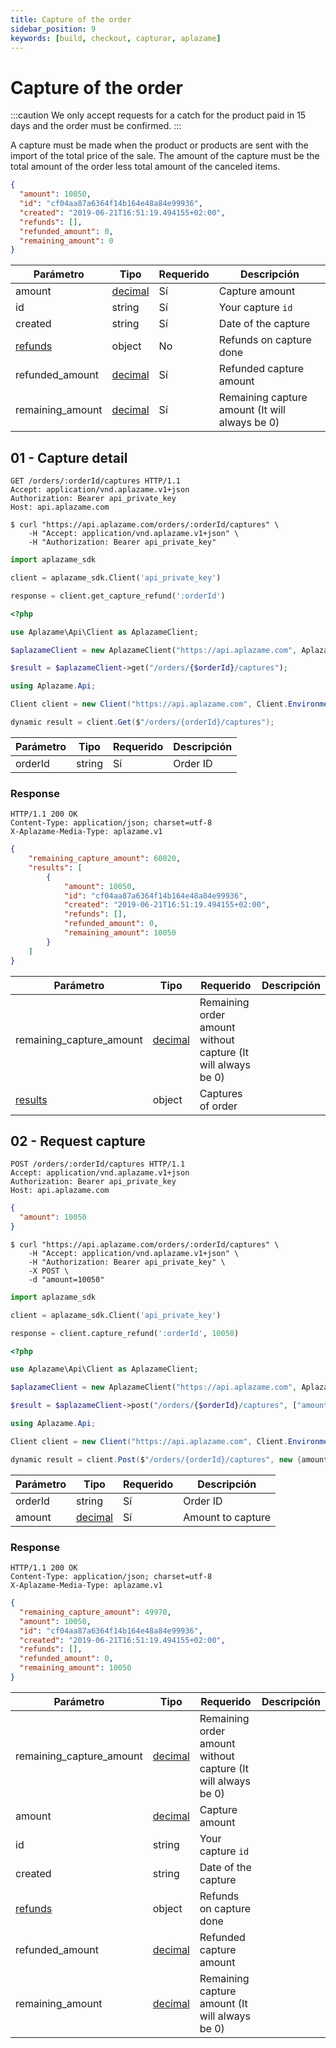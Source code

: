 ```yaml
---
title: Capture of the order
sidebar_position: 9
keywords: [build, checkout, capturar, aplazame]
---
```


# Capture of the order

:::caution
We only accept requests for a catch for the product paid in 15 days and the order must be confirmed.
:::

A capture must be made when the product or products are sent with the import of the total price of the sale. The amount of the capture must be the total amount of the order less total amount of the canceled items.

```json
{
  "amount": 10050,
  "id": "cf04aa87a6364f14b164e48a84e99936",
  "created": "2019-06-21T16:51:19.494155+02:00",
  "refunds": [],
  "refunded_amount": 0,
  "remaining_amount": 0
}
```


|<t id="table.parameter">Parámetro</t> | <t id="table.type">Tipo</t> | <t id="table.required">Requerido</t> | <t id="table.description">Descripción</t>|
|---------|---------|---------|---------|
amount | [decimal](../api-reference#decimals)  | <t id="table.yes">Sí</t> | Capture amount
id | string | <t id="table.yes">Sí</t> | Your capture `id`
created | string | <t id="table.yes">Sí</t> | Date of the capture
[refunds](./#pago-en-15-dias) | object | No | Refunds on capture done
refunded_amount | [decimal](../api-reference#decimals)  | <t id="table.yes">Sí</t> | Refunded capture amount
remaining_amount | [decimal](../api-reference#decimals)  | <t id="table.yes">Sí</t> | Remaining capture amount (It will always be 0)



## 01 - Capture detail

<Tabs>
  <TabItem value="http" label="http">

```http
GET /orders/:orderId/captures HTTP/1.1
Accept: application/vnd.aplazame.v1+json
Authorization: Bearer api_private_key
Host: api.aplazame.com
```
  </TabItem>
  <TabItem value="shell" label="shell">

```shell
$ curl "https://api.aplazame.com/orders/:orderId/captures" \
    -H "Accept: application/vnd.aplazame.v1+json" \
    -H "Authorization: Bearer api_private_key"
```
  </TabItem>
  <TabItem value="python" label="python">

```python
import aplazame_sdk

client = aplazame_sdk.Client('api_private_key')

response = client.get_capture_refund(':orderId')
```
  </TabItem>
  <TabItem value="php" label="php">

```php
<?php

use Aplazame\Api\Client as AplazameClient;

$aplazameClient = new AplazameClient("https://api.aplazame.com", AplazameClient::ENVIRONMENT_PRODUCTION, " api_private_key");

$result = $aplazameClient->get("/orders/{$orderId}/captures");
```
  </TabItem>
  <TabItem value="c" label="C#">

```csharp
using Aplazame.Api;

Client client = new Client("https://api.aplazame.com", Client.EnvironmentProduction, " api_private_key");

dynamic result = client.Get($"/orders/{orderId}/captures");
```
  </TabItem>
</Tabs>


|<t id="table.parameter">Parámetro</t> | <t id="table.type">Tipo</t> | <t id="table.required">Requerido</t> | <t id="table.description">Descripción</t>|
|---------|---------|---------|---------|
orderId | string | <t id="table.yes">Sí</t> | Order ID

### Response

```http
HTTP/1.1 200 OK
Content-Type: application/json; charset=utf-8
X-Aplazame-Media-Type: aplazame.v1
```
```json
{
    "remaining_capture_amount": 60020,
    "results": [
        {
            "amount": 10050,
            "id": "cf04aa87a6364f14b164e48a84e99936",
            "created": "2019-06-21T16:51:19.494155+02:00",
            "refunds": [],
            "refunded_amount": 0,
            "remaining_amount": 10050
        }
    ]
}
```

|<t id="table.parameter">Parámetro</t> | <t id="table.type">Tipo</t> | <t id="table.required">Requerido</t> | <t id="table.description">Descripción</t>|
|---------|---------|---------|---------|
remaining_capture_amount | [decimal](../api-reference#decimals)  | Remaining order amount without capture (It will always be 0)
[results](./#captura) | object | Captures of order

## 02 - Request capture

<Tabs>
  <TabItem value="http" label="http">

```http
POST /orders/:orderId/captures HTTP/1.1
Accept: application/vnd.aplazame.v1+json
Authorization: Bearer api_private_key
Host: api.aplazame.com
```
```json
{
  "amount": 10050
}
```
  </TabItem>
  <TabItem value="shell" label="shell">

```shell
$ curl "https://api.aplazame.com/orders/:orderId/captures" \
    -H "Accept: application/vnd.aplazame.v1+json" \
    -H "Authorization: Bearer api_private_key" \
    -X POST \
    -d "amount=10050"
```
  </TabItem>
  <TabItem value="python" label="python">

```python
import aplazame_sdk

client = aplazame_sdk.Client('api_private_key')

response = client.capture_refund(':orderId', 10050)
```
  </TabItem>
  <TabItem value="php" label="php">

```php
<?php

use Aplazame\Api\Client as AplazameClient;

$aplazameClient = new AplazameClient("https://api.aplazame.com", AplazameClient::ENVIRONMENT_PRODUCTION, " api_private_key");

$result = $aplazameClient->post("/orders/{$orderId}/captures", ["amount" => Aplazame\Serializer\Decimal::fromFloat(100.50)->value]);

```
  </TabItem>
  <TabItem value="c" label="C#">

```csharp
using Aplazame.Api;

Client client = new Client("https://api.aplazame.com", Client.EnvironmentProduction, " api_private_key");

dynamic result = client.Post($"/orders/{orderId}/captures", new {amount = Aplazame.Serializer.DecimalType.FromDouble(100.50)});
```
  </TabItem>
</Tabs>

|<t id="table.parameter">Parámetro</t> | <t id="table.type">Tipo</t> | <t id="table.required">Requerido</t> | <t id="table.description">Descripción</t>|
|---------|---------|---------|---------|
|orderId | string | <t id="table.yes">Sí</t> | Order ID
|amount | [decimal](../api-reference#decimals)  | <t id="table.yes">Sí</t> | Amount to capture

### Response

```http
HTTP/1.1 200 OK
Content-Type: application/json; charset=utf-8
X-Aplazame-Media-Type: aplazame.v1
```
```json
{
  "remaining_capture_amount": 49970,
  "amount": 10050,
  "id": "cf04aa87a6364f14b164e48a84e99936",
  "created": "2019-06-21T16:51:19.494155+02:00",
  "refunds": [],
  "refunded_amount": 0,
  "remaining_amount": 10050
}
```

|<t id="table.parameter">Parámetro</t> | <t id="table.type">Tipo</t> | <t id="table.required">Requerido</t> | <t id="table.description">Descripción</t>|
|---------|---------|---------|---------|
remaining_capture_amount | [decimal](../api-reference#decimals)  | Remaining order amount without capture (It will always be 0)
amount | [decimal](../api-reference#decimals)  | Capture amount
id | string | Your capture `id`
created | string | Date of the capture
[refunds](./#pago-en-15-dias) | object | Refunds on capture done
refunded_amount | [decimal](../api-reference#decimals) | Refunded capture amount
remaining_amount | [decimal](../api-reference#decimals) | Remaining capture amount (It will always be 0)
